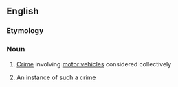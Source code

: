==English==

===Etymology===
{{compound|auto|crime|lang=en}}

===Noun===
{{en-noun|~}}

# {{lb|en|uncountable}} [[crime|Crime]] involving [[motor vehicle]]s considered collectively
# {{lb|en|countable}} An instance of such a crime